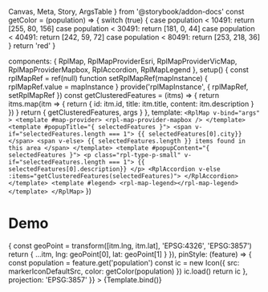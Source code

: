   Canvas,
  Meta,
  Story,
  ArgsTable
} from '@storybook/addon-docs'
const getColor = (population) => {
  switch (true) {
    case population < 10491:
      return [255, 80, 156]
    case population < 30491:
      return [181, 0, 44]
    case population < 40491:
      return [242, 59, 72]
    case population < 80491:
      return [253, 218, 36]
  }
  return 'red'
}

  components: { RplMap, RplMapProviderEsri, RplMapProviderVicMap, RplMapProviderMapbox, RplAccordion, RplMapLegend },
  setup() {
    const rplMapRef = ref(null)
    function setRplMapRef(mapInstance) {
      rplMapRef.value = mapInstance
    }
    provide('rplMapInstance', {
      rplMapRef,
      setRplMapRef
    })
    const getClusteredFeatures = (itms) => {
      return itms.map(itm => {
        return {
          id: itm.id,
          title: itm.title,
          content: itm.description
        }
      })
    }
    return {
      getClusteredFeatures,
      args
    }
  },
  template: `
    <RplMap
      v-bind="args"
    >
      <template #map-provider>
        <rpl-map-provider-mapbox />
      </template>
      <template #popupTitle="{ selectedFeatures }">
        <span v-if="selectedFeatures.length === 1">
          {{ selectedFeatures[0].city}}
        </span>
        <span v-else>
          {{ selectedFeatures.length }} items found in this area
        </span>
      </template>
      <template #popupContent="{ selectedFeatures }">
        <p class="rpl-type-p-small" v-if="selectedFeatures.length === 1">
          {{ selectedFeatures[0].description}}
        </p>
        <RplAccordion v-else :items="getClusteredFeatures(selectedFeatures)">
        </RplAccordion>
      </template>
      <template #legend>
        <rpl-map-legend></rpl-map-legend>
      </template>
    </RplMap>
  `
})

<Meta
  title='Maps/core'
  component={RplMap}
/>

# Demo

<ArgsTable of={RplMap} />

<Canvas>
  <Story
    name='Custom pins'
    args={{
      id: 'dsafsdf',
      initialCenter: [
        16136905.843820328,
        -4383057.013522999
      ],
      features: featureData.map(itm => {
        const geoPoint = transform([itm.lng, itm.lat], 'EPSG:4326', 'EPSG:3857')
        return {
          ...itm,
          lng: geoPoint[0],
          lat: geoPoint[1]
        }
      }),
      pinStyle: (feature) => {
        const population = feature.get('population')
        const ic = new Icon({
          src: markerIconDefaultSrc,
          color: getColor(population)
        })
        ic.load()
        return ic
      },
      projection: 'EPSG:3857'
    }}
  >
    {Template.bind()}
  </Story>
</Canvas>
